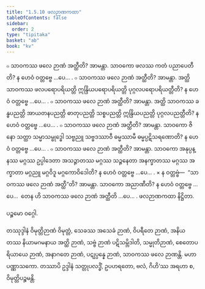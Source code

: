 ```yaml
---
title: "1.5.10 ဖလဉာဏကထာ"
tableOfContents: false
sidebar:
  order: 2
type: "tipitaka"
basket: "ab"
book: "kv"
---
```



<DynamicBreadcrumb />

<Division number="443" book="kv">

<Paragraph number="1526" book="kv">
๐ သာဝကဿ ဖလေ ဉာဏံ အတ္ထီတိ? အာမန္တာ. သာဝကော ဖလဿ ကတံ ပညာပေတီတိ? န ဟေဝံ ဝတ္တဗ္ဗေ …ပေ… .
</Paragraph>

<Paragraph number="1527" book="kv">
๐ သာဝကဿ ဖလေ ဉာဏံ အတ္ထီတိ? အာမန္တာ. အတ္ထိ သာဝကဿ ဖလပရောပရိယတ္တိ ဣန္ဒြိယပရောပရိယတ္တိ ပုဂ္ဂလပရောပရိယတ္တီတိ? န ဟေဝံ ဝတ္တဗ္ဗေ …ပေ… .
</Paragraph>

<Paragraph number="1528" book="kv">
๐ သာဝကဿ ဖလေ ဉာဏံ အတ္ထီတိ? အာမန္တာ. အတ္ထိ သာဝကဿ ခန္ဓပညတ္တိ အာယတနပညတ္တိ ဓာတုပညတ္တိ သစ္စပညတ္တိ ဣန္ဒြိယပညတ္တိ ပုဂ္ဂလပညတ္တီတိ? န ဟေဝံ ဝတ္တဗ္ဗေ …ပေ… .
</Paragraph>

<Paragraph number="1529" book="kv">
๐ သာဝကဿ ဖလေ ဉာဏံ အတ္ထီတိ? အာမန္တာ. သာဝကော ဇိနော သတ္ထာ သမ္မာသမ္ဗုဒ္ဓေါ သဗ္ဗညူ သဗ္ဗဒဿာဝီ ဓမ္မဿာမီ ဓမ္မပ္ပဋိသရဏောတိ? န ဟေဝံ ဝတ္တဗ္ဗေ …ပေ… .
</Paragraph>

<Paragraph number="1530" book="kv">
๐ သာဝကဿ ဖလေ ဉာဏံ အတ္ထီတိ? အာမန္တာ. သာဝကော အနုပ္ပန္နဿ မဂ္ဂဿ ဥပ္ပါဒေတာ အသဉ္ဇာတဿ မဂ္ဂဿ သဉ္ဇနေတာ အနက္ခာတဿ မဂ္ဂဿ အက္ခာတာ မဂ္ဂညူ မဂ္ဂဝိဒူ မဂ္ဂကောဝိဒေါတိ? န ဟေဝံ ဝတ္တဗ္ဗေ …ပေ… .
</Paragraph>

</Division>
<Division number="444" book="kv">

<Paragraph number="1531" book="kv">
× န ဝတ္တဗ္ဗံ—  “သာဝကဿ ဖလေ ဉာဏံ အတ္ထီ”တိ? အာမန္တာ. သာဝကော အညာဏီတိ? န ဟေဝံ ဝတ္တဗ္ဗေ …ပေ…  တေန ဟိ သာဝကဿ ဖလေ ဉာဏံ အတ္ထီတိ …ပေ… .

</Paragraph>
</Division>

<Paragraph number="1532" type="center" book="kv">
ဖလဉာဏကထာ နိဋ္ဌိတာ.

  
ပဉ္စမော ဝဂ္ဂေါ.



</Paragraph>

<Paragraph number="1533" type="center" book="kv">
တဿုဒ္ဒါနံ


</Paragraph>

<Paragraph number="1534" book="kv">
ဝိမုတ္တိဉာဏံ ဝိမုတ္တံ, သေခဿ အသေခံ ဉာဏံ, ဝိပရီတေ ဉာဏံ, အနိယတဿ နိယာမဂမနာယ အတ္ထိ ဉာဏံ, သဗ္ဗံ ဉာဏံ ပဋိသမ္ဘိဒါတိ, သမ္မုတိဉာဏံ, စေတောပရိယာယေ ဉာဏံ, အနာဂတေ ဉာဏံ, ပဋုပ္ပန္နေ ဉာဏံ, သာဝကဿ ဖလေ ဉာဏန္တိ.

</Paragraph>

<Paragraph number="1535" type="center" book="kv">
မဟာပဏ္ဏာသကော.



</Paragraph>

<Paragraph number="1536" type="center" book="kv">
တဿာပိ ဥဒ္ဒါနံ


</Paragraph>

<Paragraph number="1537" type="center" book="kv">
သတ္တုပလဒ္ဓိံ, ဥပဟရတော, ဗလံ, ဂိဟိ’ဿ အရဟာ စ, ဝိမုတ္တိပဉ္စမန္တိ.
</Paragraph>